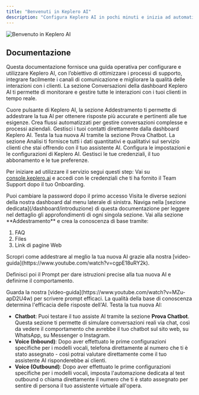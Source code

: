 ```yaml
---
title: "Benvenuti in Keplero AI"
description: "Configura Keplero AI in pochi minuti e inizia ad automatizzare la tua assistenza clienti"
---
```


<Frame>
<img src="/images/intro/benvenuto.png" alt="Benvenuto in Keplero AI" />
</Frame>

## Documentazione

Questa documentazione fornisce una guida operativa per configurare e utilizzare Keplero AI, con l’obiettivo di ottimizzare i processi di supporto, integrare facilmente i canali di comunicazione e migliorare la qualità delle interazioni con i clienti.
<Columns cols={2}>
<Card icon="messages" color="#7881D6" title="Conversazioni" href="/dashboard/conversazioni/overview">
  La sezione Conversazioni della dashboard Keplero AI ti permette di monitorare e gestire tutte le interazioni con i tuoi clienti in tempo reale.
</Card>

<Card icon="brain" color="#7881D6" title="Addestramento" href="/dashboard/addestramento/base-conoscenza">
  Cuore pulsante di Keplero AI, la sezione Addestramento ti permette di addestrare la tua AI per ottenere risposte più accurate e pertinenti alle tue esigenze.
</Card>

<Card icon="bolt" color="#7881D6" title="Automazioni" href="/dashboard/automazioni/automazioni">
  Crea flussi automatizzati per gestire conversazioni complesse e processi aziendali.
</Card>

<Card icon="user" color="#7881D6" title="Contatti" href="/dashboard/contatti/contatti">
  Gestisci i tuoi contatti direttamente dalla dashboard Keplero AI.
</Card>

<Card icon="robot" color="#7881D6" title="Prova Chatbot" href="/dashboard/prova-chatbot/test">
  Testa la tua nuova AI tramite la sezione Prova Chatbot.
</Card>

<Card icon="chart-simple" color="#7881D6" title="Analisi" href="/dashboard/analisi/metriche">
La sezione Analisi ti fornisce tutti i dati quantitativi e qualitativi sul servizio clienti che stai offrendo con il tuo assistente AI.
</Card>

<Card icon="gear" color="#7881D6" title="Impostazioni" href="/dashboard/impostazioni/chatbot">
Configura le impostazioni e le configurazioni di Keplero AI.
</Card>

<Card icon="user" color="#7881D6" title="Profilo" href="/dashboard/profilo/profilo">
Gestisci le tue credenziali, il tuo abbonamento e le tue preferenze.
</Card>
</Columns>

Per iniziare ad utilizzare il servizio segui questi step: 
<Steps>
<Step title="Accedi alla Dashboard">
  Vai su [console.keplero.ai](https://console.keplero.ai/) e accedi con le credenziali che ti ha fornito il Team Support dopo il tuo Onboarding.
  
  <Note>
  Puoi cambiare la password dopo il primo accesso
  </Note>
</Step>

<Step title="Esplora le varie sezioni della piattaforma">
  Visita le diverse sezioni della nostra dashboard dal menu laterale di sinistra.
  
  <Tip>
  Naviga nella [sezione dedicata](/dashboard/introduzione) di questa documentazione per leggere nel dettaglio gli approfondimenti di ogni singola sezione.
  </Tip>
</Step>

<Step title="Crea la Base di Conoscenza">
  Vai alla sezione **Addestramento** e crea la conoscenza di base tramite:

  1. FAQ
  2. Files 
  3. Link di pagine Web

  <Tip>
  Scropri come addestrare al meglio la tua nuova AI grazie alla nostra [video-guida](https://www.youtube.com/watch?v=cgpE18uRY2k).
  </Tip>

  Definisci poi il Prompt per dare istruzioni precise alla tua nuova AI e definirne il comportamento.

  <Tip>
  Guarda la nostra [video-guida](https://www.youtube.com/watch?v=MZu-apD2U4w) per scrivere prompt efficaci.
  </Tip>

  <Warning>
  La qualità della base di conoscenza determina l'efficacia delle risposte dell'AI.
  </Warning>
</Step>


<Step title="Fai i primi test">
  Testa la tua nuova AI:
  
  - **Chatbot**: Puoi testare il tuo assiste AI tramite la sezione **Prova Chatbot**. Questa sezione ti permette di simulare conversazioni reali via chat, così da vedere il comportamento che avrebbe il tuo chatbot sul sito web, su WhatsApp, su Messenger o Instagram.
  - **Voice (Inbound)**: Dopo aver effettuato le prime configurazioni specifiche per i modelli vocali, telefona direttamente al numero che ti è stato assegnato - così potrai valutare direttamente come il tuo assistente AI risponderebbe ai clienti.
  - **Voice (Outbound)**: Dopo aver effettuato le prime configurazioni specifiche per i modelli vocali, imposta l'automazione dedicata al test outbound o chiama direttamente il numero che ti è stato assegnato per sentire di persona il tuo assistente virtuale all'opera.
  
</Step>
</Steps>
